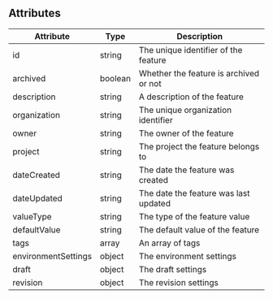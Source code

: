## Attributes

| Attribute           | Type    | Description                            |
| ------------------- | ------- | -------------------------------------- |
| id                  | string  | The unique identifier of the feature   |
| archived            | boolean | Whether the feature is archived or not |
| description         | string  | A description of the feature           |
| organization        | string  | The unique organization identifier     |
| owner               | string  | The owner of the feature               |
| project             | string  | The project the feature belongs to     |
| dateCreated         | string  | The date the feature was created       |
| dateUpdated         | string  | The date the feature was last updated  |
| valueType           | string  | The type of the feature value          |
| defaultValue        | string  | The default value of the feature       |
| tags                | array   | An array of tags                       |
| environmentSettings | object  | The environment settings               |
| draft               | object  | The draft settings                     |
| revision            | object  | The revision settings                  |
